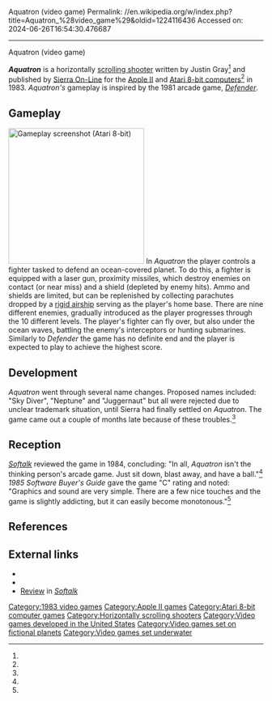 Aquatron (video game)
Permalink: //en.wikipedia.org/w/index.php?title=Aquatron_%28video_game%29&oldid=1224116436
Accessed on: 2024-06-26T16:54:30.476687



------
Aquatron (video game)
{{short description|1983 video game}}

{{Infobox video game
| title = Aquatron
| image = Aquatron_Cover_Art.jpg
| caption = 
| released = 1983
| designer = Justin Gray
| publisher = [[Sierra_Entertainment|Sierra On-Line]]
| developer = 
| platforms = [[Apple II]], [[Atari 8-bit computers|Atari 8-bit]]
| genre = [[Scrolling shooter]]
}}

'''''Aquatron''''' is a horizontally [[scrolling shooter]] written by Justin Gray<ref name=giantlist/> and published by [[Sierra_Entertainment|Sierra On-Line]] for the [[Apple II]] and [[Atari 8-bit computers]]<ref name="atarimania"/> in 1983. ''Aquatron's'' gameplay is 
inspired by the 1981 arcade game, ''[[Defender_(1981_video_game)|Defender]]''.

==Gameplay==
[[File:Aquatron_Atari_8-bit_PAL_screenshot.png|thumb|right|268px|Gameplay screenshot (Atari 8-bit)]]
In ''Aquatron'' the player controls a fighter tasked to defend an ocean-covered planet. To do this, a fighter is equipped with a laser gun, proximity missiles, which destroy enemies on contact (or near miss) and a shield (depleted by enemy hits). Ammo and shields are limited, but can be replenished by collecting parachutes dropped by a [[rigid airship]] serving as the player's home base. There are nine different enemies, gradually introduced as the player progresses through the 10 different levels. The player's fighter can fly over, but also under the ocean waves, battling the enemy's interceptors or hunting submarines. Similarly to ''Defender'' the game has no definite end and the player is expected to play to achieve the highest score.

==Development==
''Aquatron'' went through several name changes. Proposed names included: "Sky Diver", "Neptune" and "Juggernaut" but all were rejected due to unclear trademark situation, until Sierra had finally settled on ''Aquatron''. The game came out a couple of months late because of these troubles.<ref name="popular"/>

==Reception==
''[[Softalk]]'' reviewed the game in 1984, concluding: "In all, ''Aquatron'' isn't the thinking person's arcade game. Just sit down, blast away, and have a ball."<ref name="softalk"/> ''1985 Software Buyer's Guide'' gave the game "C" rating and noted: "Graphics and sound are very simple. There are a few nice touches and the game is slightly addicting, but it can easily become monotonous."<ref name="cg"/>

==References==
{{reflist|refs=
<ref name="giantlist">{{cite web|title=The Giant List of Classic Game Programmers|url=https://dadgum.com/giantlist/|last1=Hague|first1=James}}</ref>
<ref name="atarimania">{{cite web |title=Aquatron |url=http://www.atarimania.com/game-atari-400-800-xl-xe-aquatron_300.html |website=Atari Mania}}</ref>
<ref name="popular">{{cite journal |title=What's in a Name? |journal=Popular Computing |date=September 1984 |page=35 |url=https://archive.org/details/popular-computing-1984-09/page/n43/mode/2up}}</ref>
<ref name="softalk">{{cite journal |title=Marketalk Reviews |journal=Softalk |date=February 1984 |page=141 |url=https://archive.org/details/softalkv4n06feb1984/page/140/mode/2up}}</ref>
<ref name="cg">{{cite journal |title=Aquatron review |journal=Computer Games |date=February 1985 |page=12 |url=https://archive.org/details/Computer_Games_Vol_3_No_5_1985-02_Carnegie_Publications_US/page/n11/mode/2up}}</ref>
}}

==External links==
*{{MobyGames|id=/aquatron}}
*{{Internet Archive game|id=a8b_Aquatron_1983_Sierra_On_Line_US}}
*[https://archive.org/details/softalkv4n06feb1984/page/140/mode/2up Review] in ''[[Softalk]]''

[[Category:1983 video games]]
[[Category:Apple II games]]
[[Category:Atari 8-bit computer games]]
[[Category:Horizontally scrolling shooters]]
[[Category:Video games developed in the United States]]
[[Category:Video games set on fictional planets]]
[[Category:Video games set underwater]]
